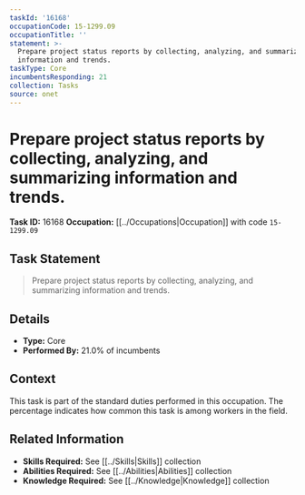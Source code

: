 ```yaml
---
taskId: '16168'
occupationCode: 15-1299.09
occupationTitle: ''
statement: >-
  Prepare project status reports by collecting, analyzing, and summarizing
  information and trends.
taskType: Core
incumbentsResponding: 21
collection: Tasks
source: onet
---
```

# Prepare project status reports by collecting, analyzing, and summarizing information and trends.

**Task ID:** 16168
**Occupation:** [[../Occupations|Occupation]] with code `15-1299.09`

## Task Statement

> Prepare project status reports by collecting, analyzing, and summarizing information and trends.

## Details

- **Type:** Core
- **Performed By:** 21.0% of incumbents

## Context

This task is part of the standard duties performed in this occupation. The percentage indicates how common this task is among workers in the field.

## Related Information

- **Skills Required:** See [[../Skills|Skills]] collection
- **Abilities Required:** See [[../Abilities|Abilities]] collection
- **Knowledge Required:** See [[../Knowledge|Knowledge]] collection
